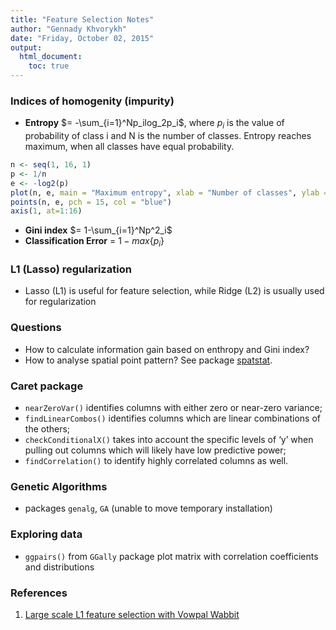 ```yaml
---
title: "Feature Selection Notes"
author: "Gennady Khvorykh"
date: "Friday, October 02, 2015"
output: 
  html_document:
    toc: true
---
```


### Indices of homogenity (impurity)
* **Entropy** $= -\sum_{i=1}^Np_ilog_2p_i$, where $p_i$ is the value of probability of class i and N is the number of classes. Entropy reaches maximum, when all classes have equal probability.

```r
n <- seq(1, 16, 1)
p <- 1/n
e <- -log2(p)
plot(n, e, main = "Maximum entropy", xlab = "Number of classes", ylab = "Entropy", type = "l", col = "blue")
points(n, e, pch = 15, col = "blue")
axis(1, at=1:16)

```


* **Gini index** $= 1-\sum_{i=1}^Np^2_i$
* **Classification Error** = $1-max\{p_i\}$

### L1 (Lasso) regularization

* Lasso (L1) is useful for feature selection, while Ridge (L2) is usually used for  regularization


### Questions
* How to calculate information gain based on enthropy and Gini index?
* How to analyse spatial point pattern? See package [spatstat](http://www.mismc.ru/downloads/d2/Spatial%20data/spatstatJSSpaper.pdf).

### Caret package
* `nearZeroVar()` identifies columns with either zero or near-zero variance; 
* `findLinearCombos()` identifies columns which are linear combinations of the others;
* `checkConditionalX()` takes into account the specific levels of 'y' when pulling out columns which will likely have low predictive power;
* `findCorrelation()` to identify highly correlated columns as well. 

### Genetic Algorithms
* packages `genalg`, `GA` (unable to move temporary installation)

### Exploring data 
* `ggpairs()` from `GGally` package plot matrix with correlation coefficients and distributions 

### References
1. [Large scale L1 feature selection with Vowpal Wabbit](http://fastml.com/large-scale-l1-feature-selection-with-vowpal-wabbit/)